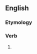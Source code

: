 ==English==

===Etymology===
{{suffix|en|lodge|eth}}

===Verb===
{{head|en|verb form}}

# {{en-archaic third-person singular of|lodge}}